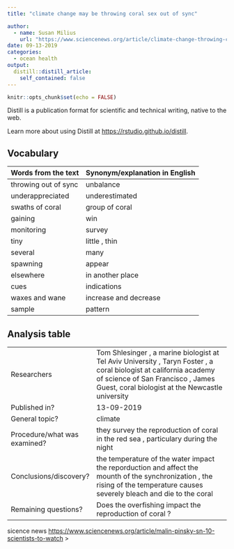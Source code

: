 ```yaml
---
title: "climate change may be throwing coral sex out of sync"

author:
  - name: Susan Milius
    url: "https://www.sciencenews.org/article/climate-change-throwing-coral-sex-out-sync"
date: 09-13-2019
categories:
  - ocean health
output:
  distill::distill_article:
    self_contained: false
---
```


```r
knitr::opts_chunk$set(echo = FALSE)
```

Distill is a publication format for scientific and technical writing, native to the web.

Learn more about using Distill at <https://rstudio.github.io/distill>.

## Vocabulary 

| Words from the text | Synonym/explanation in English |
| ------------------- | ------------------------------ |
| throwing out of sync| unbalance                      |
|   underappreciated  | underestimated                 |
| swaths of coral     |     group of coral             |
| gaining             |  win                           |
| monitoring          |     survey                     |
|   tiny              |    little , thin               |
|  several            |    many                        |
|  spawning           |   appear                       |
|   elsewhere         |  in another place              |
|   cues              |  indications                   |
|   waxes and wane    |  increase and decrease         |
| sample              |   pattern                      |



## Analysis table 

|                              |                                                                     |
| ---------------------------- | ------------------------------------------------------------------- |
| Researchers                  | Tom Shlesinger , a marine biologist at Tel Aviv University , Taryn Foster , a coral biologist at california academy of science of San Francisco ,  James Guest, coral biologist at the Newcastle university   |
| Published in?                | 13-09-2019                                                          |
| General topic?               |  climate                                                            |
| Procedure/what was examined? | they survey the reproduction of coral in the red sea , particulary during the night |
| Conclusions/discovery?       |  the temperature of the water impact the reporduction and affect the mounth of the synchronization , the rising of the temperature causes severely bleach and die to the coral      |
| Remaining questions?         | Does the overfishing impact the reproduction of coral ? |


sicence news
<https://www.sciencenews.org/article/malin-pinsky-sn-10-scientists-to-watch>
>

